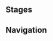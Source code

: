 {{Genius Invokation TCG Character Stages Intro}}

==Stages==
{{Genius Invokation TCG Stages/Detailed|Rudaba}}

==Navigation==
{{Genius Invokation TCG Stages Navbox}}